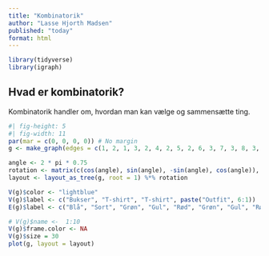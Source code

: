 ```yaml
---
title: "Kombinatorik"
author: "Lasse Hjorth Madsen"
published: "today"
format: html
---
```


```r
library(tidyverse)
library(igraph)
```

## Hvad er kombinatorik?

Kombinatorik handler om, hvordan man kan vælge og sammensætte ting.

```r
#| fig-height: 5
#| fig-width: 11
par(mar = c(0, 0, 0, 0)) # No margin
g <- make_graph(edges = c(1, 2, 1, 3, 2, 4, 2, 5, 2, 6, 3, 7, 3, 8, 3, 9), n = 9, directed = FALSE)

angle <- 2 * pi * 0.75
rotation <- matrix(c(cos(angle), sin(angle), -sin(angle), cos(angle)), ncol = 2)
layout <- layout_as_tree(g, root = 1) %*% rotation

V(g)$color <- "lightblue"
V(g)$label <- c("Bukser", "T-shirt", "T-shirt", paste("Outfit", 6:1))
E(g)$label <- c("Blå", "Sort", "Grøn", "Gul", "Rød", "Grøn", "Gul", "Rød")

# V(g)$name <-  1:10
V(g)$frame.color <- NA
V(g)$size = 30
plot(g, layout = layout)
```